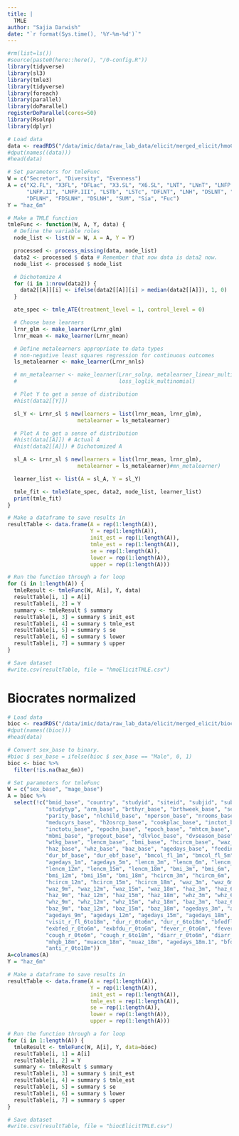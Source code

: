 ```yaml
---
title: |
  TMLE
author: "Sajia Darwish"
date: "`r format(Sys.time(), '%Y-%m-%d')`"
---
```


```r
#rm(list=ls())
#source(paste0(here::here(), "/0-config.R"))
library(tidyverse)
library(sl3)
library(tmle3)
library(tidyverse)
library(foreach)
library(parallel)
library(doParallel)
registerDoParallel(cores=50)
library(Rsolnp)
library(dplyr)
```

```r
# Load data
data <- readRDS("/data/imic/data/raw_lab_data/elicit/merged_elicit/hmoClean.RDS")
#dput(names((data)))
#head(data)

# Set parameters for tmleFunc
W = c("Secretor", "Diversity", "Evenness")
A = c("X2.FL", "X3FL", "DFLac", "X3.SL", "X6.SL", "LNT", "LNnT", "LNFP.I",
      "LNFP.II", "LNFP.III", "LSTb", "LSTc", "DFLNT", "LNH", "DSLNT", "FLNH",
      "DFLNH", "FDSLNH", "DSLNH", "SUM", "Sia", "Fuc")
Y = "haz_6m"
```

```r
# Make a TMLE function
tmleFunc <- function(W, A, Y, data) {
  # Define the variable roles
  node_list <- list(W = W, A = A, Y = Y)

  processed <- process_missing(data, node_list)
  data2 <- processed $ data # Remember that now data is data2 now.
  node_list <- processed $ node_list

  # Dichotomize A
  for (i in 1:nrow(data2)) {
    data2[[A]][i] <- ifelse(data2[[A]][i] > median(data2[[A]]), 1, 0)
  }

  ate_spec <- tmle_ATE(treatment_level = 1, control_level = 0)

  # Choose base learners
  lrnr_glm <- make_learner(Lrnr_glm)
  lrnr_mean <- make_learner(Lrnr_mean)

  # Define metalearners appropriate to data types
  # non-negative least squares regression for continuous outcomes
  ls_metalearner <- make_learner(Lrnr_nnls)

  # mn_metalearner <- make_learner(Lrnr_solnp, metalearner_linear_multinomial,
  #                                loss_loglik_multinomial)

  # Plot Y to get a sense of distribution
  #hist(data2[[Y]])

  sl_Y <- Lrnr_sl $ new(learners = list(lrnr_mean, lrnr_glm),
                      metalearner = ls_metalearner)

  # Plot A to get a sense of distribution
  #hist(data[[A]]) # Actual A
  #hist(data2[[A]]) # Dichotomized A

  sl_A <- Lrnr_sl $ new(learners = list(lrnr_mean, lrnr_glm),
                      metalearner = ls_metalearner)#mn_metalearner)

  learner_list <- list(A = sl_A, Y = sl_Y)

  tmle_fit <- tmle3(ate_spec, data2, node_list, learner_list)
  print(tmle_fit)
}
```

```r
# Make a dataframe to save results in
resultTable <- data.frame(A = rep(1:length(A)),
                          Y = rep(1:length(A)),
                          init_est = rep(1:length(A)),
                          tmle_est = rep(1:length(A)),
                          se = rep(1:length(A)),
                          lower = rep(1:length(A)),
                          upper = rep(1:length(A)))

# Run the function through a for loop 
for (i in 1:length(A)) {
  tmleResult <- tmleFunc(W, A[i], Y, data)
  resultTable[i, 1] = A[i]
  resultTable[i, 2] = Y
  summary <- tmleResult $ summary
  resultTable[i, 3] = summary $ init_est
  resultTable[i, 4] = summary $ tmle_est
  resultTable[i, 5] = summary $ se
  resultTable[i, 6] = summary $ lower
  resultTable[i, 7] = summary $ upper
}

# Save dataset
#write.csv(resultTable, file = "hmoElicitTMLE.csv")
```

# Biocrates normalized
```r
# Load data
bioc <- readRDS("/data/imic/data/raw_lab_data/elicit/merged_elicit/biocNormClean.RDS")
#dput(names((bioc)))
#head(data)

# Convert sex_base to binary.
#bioc $ sex_base = ifelse(bioc $ sex_base == "Male", 0, 1)
bioc <- bioc %>%
  filter(!is.na(haz_6m))

# Set parameters for tmleFunc
W = c("sex_base", "mage_base")
A = bioc %>%
  select(!c("bmid_base", "country", "studyid", "siteid", "subjid", "subjido", 
            "studytyp", "arm_base", "brthyr_base", "brthweek_base", "sex_base",                       
            "parity_base", "nlchild_base", "nperson_base", "nrooms_base", 
            "meducyrs_base", "h2osrcp_base", "cookplac_base", "inctot_base", 
            "inctotu_base", "epochn_base", "epoch_base", "mhtcm_base", "mwtkg_base", 
            "mbmi_base", "pregout_base", "dlvloc_base", "dvseason_base", "mage_base",
            "wtkg_base", "lencm_base", "bmi_base", "hcircm_base", "waz_base", 
            "haz_base", "whz_base", "baz_base", "agedays_base", "feeding_base", 
            "dur_bf_base", "dur_ebf_base", "bmcol_fl_1m", "bmcol_fl_5m", 
            "agedays_1m", "agedays_5m", "lencm_3m", "lencm_6m", "lencm_9m", 
            "lencm_12m", "lencm_15m", "lencm_18m", "bmi_3m", "bmi_6m", "bmi_9m", 
            "bmi_12m", "bmi_15m", "bmi_18m", "hcircm_3m", "hcircm_6m", "hcircm_9m", 
            "hcircm_12m", "hcircm_15m", "hcircm_18m", "waz_3m", "waz_6m", 
            "waz_9m", "waz_12m", "waz_15m", "waz_18m", "haz_3m", "haz_6m",
            "haz_9m", "haz_12m", "haz_15m", "haz_18m", "whz_3m", "whz_6m", 
            "whz_9m", "whz_12m", "whz_15m", "whz_18m", "baz_3m", "baz_6m", 
            "baz_9m", "baz_12m", "baz_15m", "baz_18m", "agedays_3m", "agedays_6m", 
            "agedays_9m", "agedays_12m", "agedays_15m", "agedays_18m", "visit_r_fl_0to6m", 
            "visit_r_fl_6to18m", "dur_r_0to6m", "dur_r_6to18m", "bfedfl_r_0to6m", 
            "exbfed_r_0to6m", "exbfdu_r_0to6m", "fever_r_0to6m", "fever_r_6to18m", 
            "cough_r_0to6m", "cough_r_6to18m", "diarr_r_0to6m", "diarr_r_6to18m", 
            "mhgb_18m", "muaccm_18m", "muaz_18m", "agedays_18m.1", "bfdu_r_0to18m", 
            "anti_r_0to18m"))
A=colnames(A)
Y = "haz_6m"

# Make a dataframe to save results in
resultTable <- data.frame(A = rep(1:length(A)),
                          Y = rep(1:length(A)),
                          init_est = rep(1:length(A)),
                          tmle_est = rep(1:length(A)),
                          se = rep(1:length(A)),
                          lower = rep(1:length(A)),
                          upper = rep(1:length(A)))

# Run the function through a for loop
for (i in 1:length(A)) {
  tmleResult <- tmleFunc(W, A[i], Y, data=bioc)
  resultTable[i, 1] = A[i]
  resultTable[i, 2] = Y
  summary <- tmleResult $ summary
  resultTable[i, 3] = summary $ init_est
  resultTable[i, 4] = summary $ tmle_est
  resultTable[i, 5] = summary $ se
  resultTable[i, 6] = summary $ lower
  resultTable[i, 7] = summary $ upper
}

# Save dataset
#write.csv(resultTable, file = "biocElicitTMLE.csv")
```










